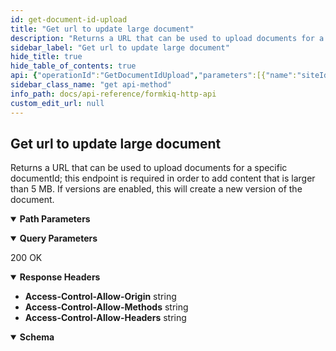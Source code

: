 ```yaml
---
id: get-document-id-upload
title: "Get url to update large document"
description: "Returns a URL that can be used to upload documents for a specific documentId; this endpoint is required in order to add content that is larger than 5 MB. If versions are enabled, this will create a new version of the document."
sidebar_label: "Get url to update large document"
hide_title: true
hide_table_of_contents: true
api: {"operationId":"GetDocumentIdUpload","parameters":[{"name":"siteId","in":"query","description":"Site Identifier","required":false,"schema":{"type":"string"}},{"name":"documentId","in":"path","description":"Document Identifier","required":true,"schema":{"type":"string"}},{"name":"contentLength","in":"query","description":"Indicates the size of the entity-body","required":false,"schema":{"type":"integer"}},{"name":"duration","in":"query","description":"Indicates the number of hours request is valid for","schema":{"type":"integer"}},{"name":"shareKey","in":"query","description":"Share Identifier","required":false,"schema":{"type":"string"}}],"description":"Returns a URL that can be used to upload documents for a specific documentId; this endpoint is required in order to add content that is larger than 5 MB. If versions are enabled, this will create a new version of the document.","tags":["Documents"],"responses":{"200":{"description":"200 OK","headers":{"Access-Control-Allow-Origin":{"schema":{"type":"string"}},"Access-Control-Allow-Methods":{"schema":{"type":"string"}},"Access-Control-Allow-Headers":{"schema":{"type":"string"}}},"content":{"application/json":{"schema":{"type":"object","properties":{"documentId":{"type":"string","description":"Document Identifier"},"url":{"type":"string","description":"Document content url"}},"title":"GetDocumentUrlResponse"}}}}},"security":[{"ApiAuthorization":[]}],"x-amazon-apigateway-integration":{"uri":{"Fn::Sub":"arn:aws:apigateway:${AWS::Region}:lambda:path/2015-03-31/functions/${DocumentsApiRequests.Arn}/invocations"},"responses":{"default":{"statusCode":"200","responseParameters":{"method.response.header.Access-Control-Allow-Methods":"'*'","method.response.header.Access-Control-Allow-Headers":"'Content-Type,X-Amz-Date,Authorization,X-Api-Key'","method.response.header.Access-Control-Allow-Origin":"'*'"}}},"passthroughBehavior":"when_no_templates","httpMethod":"POST","type":"aws_proxy","payloadFormatVersion":"1.0"},"extensions":[{"key":"x-amazon-apigateway-integration","value":{"uri":{"Fn::Sub":"arn:aws:apigateway:${AWS::Region}:lambda:path/2015-03-31/functions/${DocumentsApiRequests.Arn}/invocations"},"responses":{"default":{"statusCode":"200","responseParameters":{"method.response.header.Access-Control-Allow-Methods":"'*'","method.response.header.Access-Control-Allow-Headers":"'Content-Type,X-Amz-Date,Authorization,X-Api-Key'","method.response.header.Access-Control-Allow-Origin":"'*'"}}},"passthroughBehavior":"when_no_templates","httpMethod":"POST","type":"aws_proxy","payloadFormatVersion":"1.0"}}],"method":"get","path":"/documents/{documentId}/upload","servers":[{"url":"http://localhost","description":"Local development server"}],"securitySchemes":{"ApiAuthorization":{"type":"oauth2","flows":{},"x-amazon-apigateway-authorizer":{"type":"jwt","jwtConfiguration":{"issuer":{"Fn::Sub":"https://cognito-idp.${AWS::Region}.amazonaws.com/${CognitoUserPool}"},"audience":[{"Fn::Sub":"${CognitoUserPoolClient}"}]},"identitySource":"$request.header.Authorization"}}},"info":{"title":"FormKiQ HTTP API","contact":{"name":"FormKiQ","url":"https://formkiq.com","email":"support@formkiq.com"},"x-logo":{"url":"https://docs.formkiq.com/docs/latest/_images/formkiq-logo.png","backgroundColor":"#FFFFFF","altText":"FormKiQ Logo"},"license":{"name":"Apache 2.0","url":"https://www.apache.org/licenses/LICENSE-2.0.html"},"description":"Formkiq API: Document Management Platform API using OAuth(JWT) Authentication\n\nYou can find out more about FormKiQ at [https://formkiq.com](http://formkiq.com).\n\n## Introduction\n\nFormKiQ is an API-first (head-less), battle-tested document management API. The FormKiQ API provides all the API endpoints to build your Perfect Document Management Platform.\n\nFormKiQ API was built on top of [OpenAPI specification](https://www.openapis.org), so it is easy to use the API spec file with any application that supports the OpenAPI specification.\n\nOpen API OAuth Specification - https://raw.githubusercontent.com/formkiq/formkiq-core/master/docs/openapi/openapi-jwt.yaml\n\nOpen API IAM Specification - https://raw.githubusercontent.com/formkiq/formkiq-core/master/docs/openapi/openapi-iam.yaml\n\n## Authentication\nFormKiQ offers three forms of authentication:\n  - OAuth(JWT)\n  - AWS IAM\n  - API Key","version":"1.12.0"},"postman":{"name":"Get url to update large document","description":{"content":"Returns a URL that can be used to upload documents for a specific documentId; this endpoint is required in order to add content that is larger than 5 MB. If versions are enabled, this will create a new version of the document.","type":"text/plain"},"url":{"path":["documents",":documentId","upload"],"host":["{{baseUrl}}"],"query":[{"disabled":false,"description":{"content":"Site Identifier","type":"text/plain"},"key":"siteId","value":""},{"disabled":false,"description":{"content":"Indicates the size of the entity-body","type":"text/plain"},"key":"contentLength","value":""},{"disabled":false,"description":{"content":"Indicates the number of hours request is valid for","type":"text/plain"},"key":"duration","value":""},{"disabled":false,"description":{"content":"Share Identifier","type":"text/plain"},"key":"shareKey","value":""}],"variable":[{"disabled":false,"description":{"content":"(Required) Document Identifier","type":"text/plain"},"type":"any","value":"","key":"documentId"}]},"header":[{"key":"Accept","value":"application/json"}],"method":"GET","auth":{"type":"oauth2","oauth2":[]}}}
sidebar_class_name: "get api-method"
info_path: docs/api-reference/formkiq-http-api
custom_edit_url: null
---
```



## Get url to update large document



Returns a URL that can be used to upload documents for a specific documentId; this endpoint is required in order to add content that is larger than 5 MB. If versions are enabled, this will create a new version of the document.

<details style={{"marginBottom":"1rem"}} data-collapsed={false} open={true}><summary style={{}}><strong>Path Parameters</strong></summary><div><ul><ParamsItem className={"paramsItem"} param={{"name":"documentId","in":"path","description":"Document Identifier","required":true,"schema":{"type":"string"}}}></ParamsItem></ul></div></details><details style={{"marginBottom":"1rem"}} data-collapsed={false} open={true}><summary style={{}}><strong>Query Parameters</strong></summary><div><ul><ParamsItem className={"paramsItem"} param={{"name":"siteId","in":"query","description":"Site Identifier","required":false,"schema":{"type":"string"}}}></ParamsItem><ParamsItem className={"paramsItem"} param={{"name":"contentLength","in":"query","description":"Indicates the size of the entity-body","required":false,"schema":{"type":"integer"}}}></ParamsItem><ParamsItem className={"paramsItem"} param={{"name":"duration","in":"query","description":"Indicates the number of hours request is valid for","schema":{"type":"integer"}}}></ParamsItem><ParamsItem className={"paramsItem"} param={{"name":"shareKey","in":"query","description":"Share Identifier","required":false,"schema":{"type":"string"}}}></ParamsItem></ul></div></details><div><ApiTabs><TabItem label={"200"} value={"200"}><div>

200 OK

</div><details style={{"textAlign":"left","marginBottom":"1rem"}} data-collaposed={true} open={false}><summary style={{}}><strong>Response Headers</strong></summary><ul style={{"marginLeft":"1rem"}}><li className={"schemaItem"}><summary style={{}}><strong>Access-Control-Allow-Origin</strong><span style={{"opacity":"0.6"}}> string</span></summary><div></div></li><li className={"schemaItem"}><summary style={{}}><strong>Access-Control-Allow-Methods</strong><span style={{"opacity":"0.6"}}> string</span></summary><div></div></li><li className={"schemaItem"}><summary style={{}}><strong>Access-Control-Allow-Headers</strong><span style={{"opacity":"0.6"}}> string</span></summary><div></div></li></ul></details><div><MimeTabs schemaType={"response"}><TabItem label={"application/json"} value={"application/json"}><SchemaTabs><TabItem label={"Schema"} value={"Schema"}><details style={{}} data-collapsed={false} open={true}><summary style={{"textAlign":"left"}}><strong>Schema</strong></summary><div style={{"textAlign":"left","marginLeft":"1rem"}}></div><ul style={{"marginLeft":"1rem"}}><SchemaItem collapsible={false} name={"documentId"} required={false} schemaName={"string"} qualifierMessage={undefined} schema={{"type":"string","description":"Document Identifier"}}></SchemaItem><SchemaItem collapsible={false} name={"url"} required={false} schemaName={"string"} qualifierMessage={undefined} schema={{"type":"string","description":"Document content url"}}></SchemaItem></ul></details></TabItem><TabItem label={"Example (from schema)"} value={"Example (from schema)"}><ResponseSamples responseExample={"{\n  \"documentId\": \"string\",\n  \"url\": \"string\"\n}"} language={"json"}></ResponseSamples></TabItem></SchemaTabs></TabItem></MimeTabs></div></TabItem></ApiTabs></div>
      